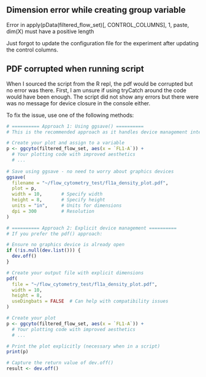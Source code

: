 ## Dimension error while creating group variable
Error in apply(pData(filtered_flow_set)[, CONTROL_COLUMNS], 1, paste,  
    dim(X) must have a positive length

Just forgot to update the configuration file for the experiment after updating the control columns.

## PDF corrupted when running script
When I sourced the script from the R repl, the pdf would be corrupted but no error was there.
First, I am unsure if using tryCatch around the code would have been enough. The script did not show any errors but there were was no message for device closure in the console either.

To fix the issue, use one of the following methods:
```r
# ========== Approach 1: Using ggsave() ==========
# This is the recommended approach as it handles device management internally

# Create your plot and assign to a variable
p <- ggcyto(filtered_flow_set, aes(x = `FL1-A`)) +
  # Your plotting code with improved aesthetics
  # ...
  
# Save using ggsave - no need to worry about graphics devices
ggsave(
  filename = "~/flow_cytometry_test/fl1a_density_plot.pdf", 
  plot = p,
  width = 10,       # Specify width
  height = 8,       # Specify height
  units = "in",     # Units for dimensions
  dpi = 300         # Resolution
)

# ========== Approach 2: Explicit device management ==========
# If you prefer the pdf() approach:

# Ensure no graphics device is already open
if (!is.null(dev.list())) {
  dev.off()
}

# Create your output file with explicit dimensions
pdf(
  file = "~/flow_cytometry_test/fl1a_density_plot.pdf",
  width = 10,
  height = 8,
  useDingbats = FALSE  # Can help with compatibility issues
)

# Create your plot
p <- ggcyto(filtered_flow_set, aes(x = `FL1-A`)) +
  # Your plotting code with improved aesthetics
  # ...

# Print the plot explicitly (necessary when in a script)
print(p)

# Capture the return value of dev.off()
result <- dev.off()
```
